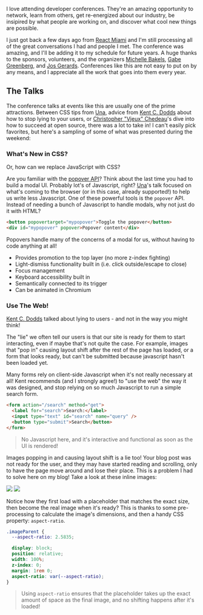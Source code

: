 

I love attending developer conferences. They're an amazing opportunity to network, learn from others,
get re-energized about our industry, be insipired by what people are working on, and discover what cool
new things are possible.

I just got back a few days ago from [React Miami](https://www.reactmiami.com/) and I'm still processing
all of the great conversations I had and people I met. The conference was amazing, and I'll be adding
it to my schedule for future years. A huge thanks to the sponsors, volunteers, and the organizers
[Michelle Bakels](https://twitter.com/michellebakels), [Gabe Greenberg](https://twitter.com/gabe_g2i),
and [Jos Gerards](https://twitter.com/josgerards88). Conferences like this are not easy to put on by any means,
and I appreciate all the work that goes into them every year.

## The Talks

The conference talks at events like this are usually one of the prime attractions. Between CSS tips from [Una](https://twitter.com/Una),
advice from [Kent C. Dodds](https://twitter.com/kentcdodds) about how to stop lying to your users, or
[Christopher "Vjeux" Chedeau](https://twitter.com/Vjeux)'s dive into how to succeed at open source, there was a lot to take in!
I can't easily pick favorites, but here's a sampling of some of what was presented during the weekend:

### What's New in CSS?

Or, how can we replace JavaScript with CSS?

Are you familiar with the [popover API](https://developer.mozilla.org/en-US/docs/Web/API/Popover_API)? Think about the last time you
had to build a modal UI. Probably lot's of Javascript, right? [Una](https://twitter.com/Una)'s talk focused on what's coming
to the browser (or in this case, already supported!) to help us write less Javascript. One of these powerful tools is the `popover`
API. Instead of needing a bunch of Javascript to handle modals, why not just do it with HTML?

```html
<button popovertarget="mypopover">Toggle the popover</button>
<div id="mypopover" popover>Popover content</div>
```

Popovers handle many of the concerns of a modal for us, without having to code anything at all!

- Provides promotion to the top layer (no more z-index fighting)
- Light-dismiss functionality built in (i.e. click outside/escape to close)
- Focus management
- Keyboard accessibility built in
- Semantically connected to its trigger
- Can be animated in Chromium

### Use The Web!

[Kent C. Dodds](https://twitter.com/kentcdodds) talked about lying to users - and not in the way you might think!

The "lie" we often tell our users is that our site is ready for them to start interacting, even if maybe that's not quite
the case. For example, images that "pop in" causing layout shift after the rest of the page has loaded, or a form
that looks ready, but can't be submitted because javascript hasn't been loaded yet.

Many forms rely on client-side Javascript when it's not really necessary at all! Kent recommends (and I strongly agree!) to "use the web"
the way it was designed, and stop relying on so much Javascript to run a simple search form.

```html
<form action="/search" method="get">
  <label for="search">Search:</label>
  <input type="text" id="search" name="query" />
  <button type="submit">Search</button>
</form>
```

> No Javascript here, and it's interactive and functional as soon as the UI is rendered!

Images popping in and causing layout shift is a lie too! Your blog post was not ready for the user, and they
may have started reading and scrolling, only to have the page move around and lose their place. This is a
problem I had to solve here on my blog! Take a look at these inline images:

![](react-miami-recap:popups.png)
![](react-miami-recap:beach.png)

Notice how they first load with a placeholder that matches the exact size, then become the real image when it's
ready? This is thanks to some pre-processing to calculate the image's dimensions, and then a handy CSS property:
`aspect-ratio`.

```css
.imageParent {
  --aspect-ratio: 2.5835;

  display: block;
  position: relative;
  width: 100%;
  z-index: 0;
  margin: 1rem 0;
  aspect-ratio: var(--aspect-ratio);
}
```

> Using `aspect-ratio` ensures that the placeholder takes up the exact amount of space as the final
> image, and no shifting happens after it's loaded!
